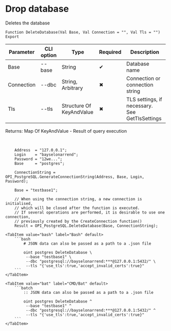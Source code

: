 ﻿---
sidebar_position: 2
description: Drop database and other functions to work with PostgreSQL in the Open Integration Package, a free open-source integration library for 1C:Enterprise 8, OneScript and CLI
keywords: [1C, 1С, 1С:Enterprise, 1С:Enterprise 8.3, API, Integration, Services, Exchange, OneScript, CLI, PostgreSQL]
---


# Drop database
 Deletes the database



`Function DeleteDatabase(Val Base, Val Connection = "", Val Tls = "") Export`

  | Parameter | CLI option | Type | Required | Description |
  |-|-|-|-|-|
  | Base | --base | String | &#x2714; | Database name |
  | Connection | --dbc | String, Arbitrary | &#x2716; | Connection or connection string |
  | Tls | --tls | Structure Of KeyAndValue | &#x2716; | TLS settings, if necessary. See GetTlsSettings |

  
  Returns:  Map Of KeyAndValue - Result of query execution

<br/>




```bsl title="1C:Enterprise/OneScript code example"
    Address  = "127.0.0.1";
    Login    = "bayselonarrend";
    Password = "12we...";
    Base     = "postgres";

    ConnectionString = OPI_PostgreSQL.GenerateConnectionString(Address, Base, Login, Password);

    Base = "testbase1";

    // When using the connection string, a new connection is initialised,
    // which will be closed after the function is executed.
    // If several operations are performed, it is desirable to use one connection,
    // previously created by the CreateConnection function()
    Result = OPI_PostgreSQL.DeleteDatabase(Base, ConnectionString);
```
 

 <Tabs>
  
    <TabItem value="bash" label="Bash" default>
        ```bash
            # JSON data can also be passed as a path to a .json file
            
            oint postgres DeleteDatabase \
             --base "testbase1" \
             --dbc "postgresql://bayselonarrend:***@127.0.0.1:5432/" \
             --tls "{'use_tls':true,'accept_invalid_certs':true}"
        ```
    </TabItem>
  
    <TabItem value="bat" label="CMD/Bat" default>
        ```batch
            :: JSON data can also be passed as a path to a .json file
            
            oint postgres DeleteDatabase ^
             --base "testbase1" ^
             --dbc "postgresql://bayselonarrend:***@127.0.0.1:5432/" ^
             --tls "{'use_tls':true,'accept_invalid_certs':true}"
        ```
    </TabItem>
</Tabs>



